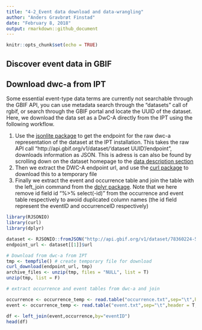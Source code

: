 ```yaml
---
title: "4-2_Event data download and data-wrangling"
author: "Anders Gravbrøt Finstad"
date: "February 8, 2018"
output: rmarkdown::github_document
---
```


```r
knitr::opts_chunk$set(echo = TRUE)
```

## Discover event data in GBIF

## Download dwc-a from IPT

Some essential event-type data terms are currently not searchable through the GBIF API, you can use metadata search through the "datasets" call of rgbif, or search through the GBIF portal and locate the UUID of the dataset. Here, we download the data set as a DwC-A directly from the IPT using the following workflow. 

1. Use the [jsonlite package](https://cran.r-project.org/web/packages/jsonlite/vignettes/json-apis.html) to get the endpoint for the raw dwc-a representation of the dataset at the IPT installation. This takes the raw API call "http://api.gbif.org/v1/dataset/'dataset UUID'/endpoint", downloads information as JSON. This is adress is can also be found by scrolling down on the dataset homepage to the [data description section](https://www.gbif.org/dataset/78360224-5493-45fd-a9a0-c336557f09c3#dataDescription)
2. Then we extract the DWC-A endpoint url, and use the [curl package](https://cran.r-project.org/web/packages/curl/vignettes/intro.html) to download this to a temporary file 
3. Finally we extract the event and occurrence table and join the table with the left_join command from the [dplyr package](https://cran.r-project.org/web/packages/dplyr/vignettes/dplyr.html). Note that we here remove id field id "%>% select(-id)" from the occurrence and event table respectively to awoid duplicated column names (the id field represent the eventID and occurrenceID respectively)

```r
library(RJSONIO)
library(curl)
library(dplyr)

dataset <- RJSONIO::fromJSON("http://api.gbif.org/v1/dataset/78360224-5493-45fd-a9a0-c336557f09c3/endpoint")
endpoint_url <- dataset[[1]]$url

# Download from dwc-a from IPT
tmp <- tempfile() # create temporary file for download
curl_download(endpoint_url, tmp)
archive_files <- unzip(tmp, files = "NULL", list = T) 
unzip(tmp, list = F)

# extract occurrence and event tables from dwc-a and join

occurrence <- occurrence_temp <- read.table("occurrence.txt",sep="\t",header = T, stringsAsFactors = FALSE) %>% select(-id)
event <- occurrence_temp <- read.table("event.txt",sep="\t",header = T, stringsAsFactors = FALSE) %>% select(-id)

df <- left_join(event,occurrence,by="eventID")
head(df)

```


